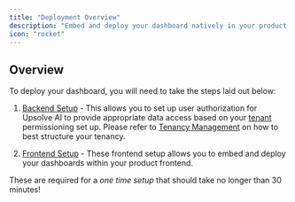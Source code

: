 ```yaml
---
title: "Deployment Overview"
description: "Embed and deploy your dashboard natively in your product for your end-users"
icon: "rocket"
---
```


## Overview

To deploy your dashboard, you will need to take the steps laid out below:

1. [Backend Setup](/deploy-dashboards/backend-setup) - This allows you to set up user authorization for Upsolve AI to provide appropriate data access based on your [tenant](/data-permissioning/overview#tenants) permissioning set up.
Please refer to [Tenancy Management](/data-permissioning/tenancy-management) on how to best structure your tenancy.

2. [Frontend Setup](/deploy-dashboards/frontend-setup) - These frontend setup allows you to embed and deploy your dashboards within your product frontend.

These are required for a _one time setup_ that should take no longer than 30 minutes!